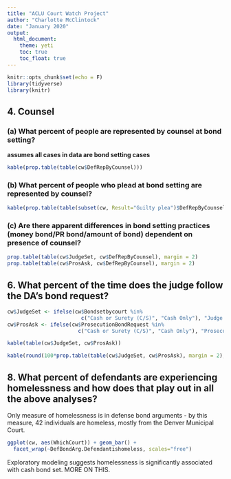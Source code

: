 ```yaml
---
title: "ACLU Court Watch Project"
author: "Charlotte McClintock"
date: "January 2020"
output: 
  html_document:
    theme: yeti
    toc: true
    toc_float: true
---
```


```r
knitr::opts_chunk$set(echo = F)
library(tidyverse)
library(knitr)
```

## 4. Counsel

### (a) What percent of people are represented by counsel at bond setting?

**assumes all cases in data are bond setting cases**
```r
kable(prop.table(table(cw$DefRepByCounsel)))
```

### (b) What percent of people who plead at bond setting are represented by counsel?
```r
kable(prop.table(table(subset(cw, Result="Guilty plea")$DefRepByCounsel))) # 84%
```

### (c) Are there apparent differences in bond setting practices (money bond/PR bond/amount of bond) dependent on presence of counsel?
```r
prop.table(table(cw$JudgeSet, cw$DefRepByCounsel), margin = 2)
prop.table(table(cw$ProsAsk, cw$DefRepByCounsel), margin = 2)
```

## 6. What percent of the time does the judge follow the DA's bond request?

```r
cw$JudgeSet <- ifelse(cw$Bondsetbycourt %in% 
                        c("Cash or Surety (C/S)", "Cash Only"), "Judge Set Cash Bail", "Judge Set PR")
cw$ProsAsk <- ifelse(cw$ProsecutionBondRequest %in% 
                       c("Cash or Surety (C/S)", "Cash Only"), "Prosecution Sought Cash Bail", "Prosecution Sought PR")

kable(table(cw$JudgeSet, cw$ProsAsk))

kable(round(100*prop.table(table(cw$JudgeSet, cw$ProsAsk), margin = 2), 1))

```

## 8. What percent of defendants are experiencing homelessness and how does that play out in all the above analyses?

Only measure of homelessness is in defense bond arguments - by this measure, 42 individuals are homeless, mostly from the Denver Municipal Court. 

```r
ggplot(cw, aes(WhichCourt)) + geom_bar() + 
  facet_wrap(~DefBondArg.Defendantishomeless, scales="free") 
```

Exploratory modeling suggests homelessness is significantly associated with cash bond set. MORE ON THIS. 
